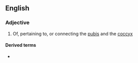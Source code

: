 ==English==

===Adjective===
{{en-adj|-}}

# {{lb|en|anatomy}} Of, pertaining to, or connecting the [[pubis]] and the [[coccyx]]

====Derived terms====
* {{l|en|pubococcygeal muscle}}